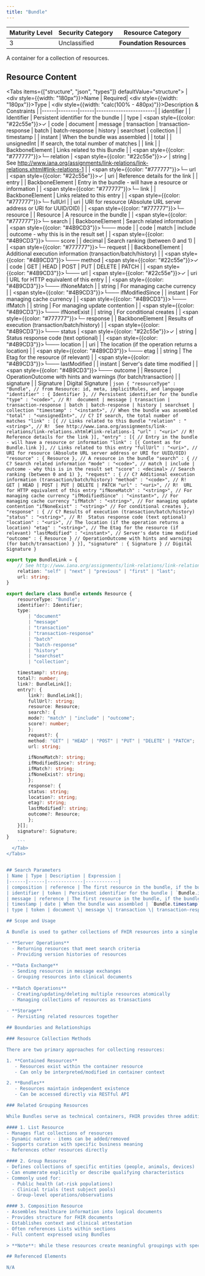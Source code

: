```yaml
---
title: "Bundle"
---
```


| Maturity Level | Security Category | Resource Category |
|----------------|------------------|-------------------|
| 3 | Unclassified | <div className="flex items-center gap-2"> <Database className="h-5 w-5 text-blue-500" /> **Foundation Resources**</div> |

A container for a collection of resources.

## Resource Content
<Tabs items={["structure", "json", "types"]} defaultValue="structure">
  <Tab value="structure">
    | <div style={{width: "180px"}}>Name</div> | Required| <div style={{width: "180px"}}>Type</div> | <div style={{width: "calc(100% - 480px)"}}>Description & Constraints</div> |
    |------|--------|------|------------------------|
    | identifier | | Identifier | Persistent identifier for the bundle |
    | type | <span style={{color: "#22c55e"}}>✓</span> | code | document \| message \| transaction \| transaction-response \| batch \| batch-response \| history \| searchset \| collection |
    | timestamp | | instant | When the bundle was assembled |
    | total | | unsignedInt | If search, the total number of matches |
    | link | | BackboneElement | Links related to this Bundle |
    | <span style={{color: "#777777"}}>└─ relation</span> | <span style={{color: "#22c55e"}}>✓</span> | string | See http://www.iana.org/assignments/link-relations/link-relations.xhtml#link-relations-1 |
    | <span style={{color: "#777777"}}>└─ url</span> | <span style={{color: "#22c55e"}}>✓</span> | uri | Reference details for the link |
    | entry | | BackboneElement | Entry in the bundle - will have a resource or information |
    | <span style={{color: "#777777"}}>└─ link</span> | | BackboneElement | Links related to this entry |
    | <span style={{color: "#777777"}}>└─ fullUrl</span> | | uri | URI for resource (Absolute URL server address or URI for UUID/OID) |
    | <span style={{color: "#777777"}}>└─ resource</span> | | Resource | A resource in the bundle |
    | <span style={{color: "#777777"}}>└─ search</span> | | BackboneElement | Search related information |
    | <span style={{color: "#4B9CD3"}}>└─── mode</span> | | code | match \| include \| outcome - why this is in the result set |
    | <span style={{color: "#4B9CD3"}}>└─── score</span> | | decimal | Search ranking (between 0 and 1) |
    | <span style={{color: "#777777"}}>└─ request</span> | | BackboneElement | Additional execution information (transaction/batch/history) |
    | <span style={{color: "#4B9CD3"}}>└─── method</span> | <span style={{color: "#22c55e"}}>✓</span> | code | GET \| HEAD \| POST \| PUT \| DELETE \| PATCH |
    | <span style={{color: "#4B9CD3"}}>└─── url</span> | <span style={{color: "#22c55e"}}>✓</span> | uri | URL for HTTP equivalent of this entry |
    | <span style={{color: "#4B9CD3"}}>└─── ifNoneMatch</span> | | string | For managing cache currency |
    | <span style={{color: "#4B9CD3"}}>└─── ifModifiedSince</span> | | instant | For managing cache currency |
    | <span style={{color: "#4B9CD3"}}>└─── ifMatch</span> | | string | For managing update contention |
    | <span style={{color: "#4B9CD3"}}>└─── ifNoneExist</span> | | string | For conditional creates |
    | <span style={{color: "#777777"}}>└─ response</span> | | BackboneElement | Results of execution (transaction/batch/history) |
    | <span style={{color: "#4B9CD3"}}>└─── status</span> | <span style={{color: "#22c55e"}}>✓</span> | string | Status response code (text optional) |
    | <span style={{color: "#4B9CD3"}}>└─── location</span> | | uri | The location (if the operation returns a location) |
    | <span style={{color: "#4B9CD3"}}>└─── etag</span> | | string | The Etag for the resource (if relevant) |
    | <span style={{color: "#4B9CD3"}}>└─── lastModified</span> | | instant | Server's date time modified |
    | <span style={{color: "#4B9CD3"}}>└─── outcome</span> | | Resource | OperationOutcome with hints and warnings (for batch/transaction) |
    | signature | | Signature | Digital Signature |
  </Tab>
  <Tab value="json">
    ```json
{
  "resourceType" : "Bundle",
  // from Resource: id, meta, implicitRules, and language
  "identifier" : { Identifier }, // Persistent identifier for the bundle
  "type" : "<code>", // R!  document | message | transaction | transaction-response | batch | batch-response | history | searchset | collection
  "timestamp" : "<instant>", // When the bundle was assembled
  "total" : "<unsignedInt>", // C? If search, the total number of matches
  "link" : [{ // Links related to this Bundle
    "relation" : "<string>", // R!  See http://www.iana.org/assignments/link-relations/link-relations.xhtml#link-relations-1
    "url" : "<uri>" // R!  Reference details for the link
  }],
  "entry" : [{ // Entry in the bundle - will have a resource or information
    "link" : [{ Content as for Bundle.link }], // Links related to this entry
    "fullUrl" : "<uri>", // URI for resource (Absolute URL server address or URI for UUID/OID)
    "resource" : { Resource }, // A resource in the bundle
    "search" : { // C? Search related information
      "mode" : "<code>", // match | include | outcome - why this is in the result set
      "score" : <decimal> // Search ranking (between 0 and 1)
    },
    "request" : { // C? Additional execution information (transaction/batch/history)
      "method" : "<code>", // R!  GET | HEAD | POST | PUT | DELETE | PATCH
      "url" : "<uri>", // R!  URL for HTTP equivalent of this entry
      "ifNoneMatch" : "<string>", // For managing cache currency
      "ifModifiedSince" : "<instant>", // For managing cache currency
      "ifMatch" : "<string>", // For managing update contention
      "ifNoneExist" : "<string>" // For conditional creates
    },
    "response" : { // C? Results of execution (transaction/batch/history)
      "status" : "<string>", // R!  Status response code (text optional)
      "location" : "<uri>", // The location (if the operation returns a location)
      "etag" : "<string>", // The Etag for the resource (if relevant)
      "lastModified" : "<instant>", // Server's date time modified
      "outcome" : { Resource } // OperationOutcome with hints and warnings (for batch/transaction)
    }
  }],
  "signature" : { Signature } // Digital Signature
}
        ```
  </Tab>
  <Tab value="types">
```typescript
export type BundleLink = {
    // See http://www.iana.org/assignments/link-relations/link-relations.xhtml#link-relations-1
    relation: "self" | "next" | "previous" | "first" | "last";
    url: string;
}

export declare class Bundle extends Resource {
    resourceType: "Bundle";
    identifier?: Identifier;
    type:
        | "document"
        | "message"
        | "transaction"
        | "transaction-response"
        | "batch"
        | "batch-response"
        | "history"
        | "searchset"
        | "collection";

    timestamp?: string;
    total?: number;
    link?: BundleLink[];
    entry?: {
        link?: BundleLink[];
        fullUrl?: string;
        resource: Resource;
        search?: {
        mode?: "match" | "include" | "outcome";
        score?: number;
        };
        request?: {
        method: "GET" | "HEAD" | "POST" | "PUT" | "DELETE" | "PATCH";
        url: string;

        ifNoneMatch?: string;
        ifModifiedSince?: string;
        ifMatch?: string;
        ifNoneExist?: string;
        };
        response?: {
        status: string;
        location?: string;
        etag?: string;
        lastModified?: string;
        outcome?: Resource;
        };
    }[];
    signature?: Signature;
}
    ```
  </Tab>
</Tabs>


## Search Parameters
| Name | Type | Description | Expression |
|------|------|-------------|------------|
| composition | reference | The first resource in the bundle, if the bundle type is "document" - this is a composition, and this parameter provides access to search its contents | `Bundle.entry[0].resource` |
| identifier | token | Persistent identifier for the bundle | `Bundle.identifier` |
| message | reference | The first resource in the bundle, if the bundle type is "message" - this is a message header, and this parameter provides access to search its contents | `Bundle.entry[0].resource` |
| timestamp | date | When the bundle was assembled | `Bundle.timestamp` |
| type | token | document \| message \| transaction \| transaction-response \| batch \| batch-response \| history \| searchset \| collection | `Bundle.type` |

## Scope and Usage

A Bundle is used to gather collections of FHIR resources into a single instance with containing context. Common use cases include:

- **Server Operations**
  - Returning resources that meet search criteria
  - Providing version histories of resources
  
- **Data Exchange**
  - Sending resources in message exchanges
  - Grouping resources into clinical documents
  
- **Batch Operations**
  - Creating/updating/deleting multiple resources atomically
  - Managing collections of resources as transactions
  
- **Storage**
  - Persisting related resources together

## Boundaries and Relationships

### Resource Collection Methods

There are two primary approaches for collecting resources:

1. **Contained Resources**
   - Resources exist within the container resource
   - Can only be interpreted/modified in container context

2. **Bundles**
   - Resources maintain independent existence
   - Can be accessed directly via RESTful API

### Related Grouping Resources

While Bundles serve as technical containers, FHIR provides three additional resources for logical grouping:

#### 1. List Resource
- Manages flat collections of resources
- Dynamic nature - items can be added/removed
- Supports curation with specific business meaning
- References other resources directly

#### 2. Group Resource
- Defines collections of specific entities (people, animals, devices)
- Can enumerate explicitly or describe qualifying characteristics
- Commonly used for:
  - Public health (at-risk populations)
  - Clinical trials (test subject pools)
  - Group-level operations/observations

#### 3. Composition Resource
- Assembles healthcare information into logical documents
- Provides structure for FHIR documents
- Establishes context and clinical attestation
- Often references Lists within sections
- Full content expressed using Bundles

> **Note**: While these resources create meaningful groupings with specific purposes, a Bundle primarily serves as a technical container for resource transfer and storage. Additional resources may provide other grouping functionality.

## Referenced Elements

N/A

